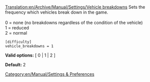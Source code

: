 [[Translation:en/Archive/Manual/Settings/Vehicle breakdowns]]
Sets the frequency which vehicles break down in the game.<br><br>
0 = none (no breakdowns regardless of the condition of the vehicle)<br>
1 = reduced<br>
2 = normal<br>

<pre>
[difficulty]
vehicle_breakdowns = 1
</pre>

'''Valid options:''' [ 0 | 1 | 2 ]

'''Default:''' 2


[[Category:en/Manual/Settings & Preferences]]